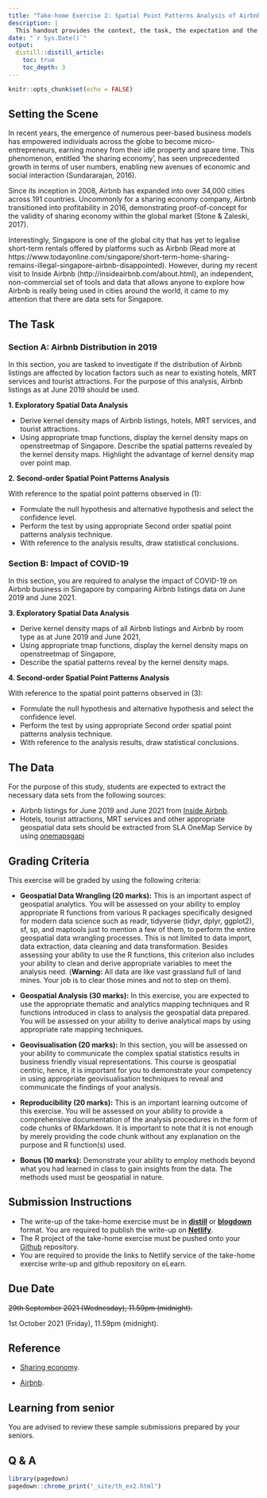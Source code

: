 ```yaml
---
title: "Take-home Exercise 2: Spatial Point Patterns Analysis of Airbnb Listing in Singapore"
description: |
  This handout provides the context, the task, the expectation and the grading criteria of Take-home Exercise 2.  Students must review and understand them before getting started with the take-home exercise. 
date: "`r Sys.Date()`"
output:
  distill::distill_article:
    toc: true
    toc_depth: 3
---
```


```r
knitr::opts_chunk$set(echo = FALSE)
```

## Setting the Scene

In recent years, the emergence of numerous peer-based business models has empowered individuals across the globe to become micro-entrepreneurs, earning money from their idle property and spare time.  This phenomenon, entitled ‘the sharing economy’, has seen unprecedented growth in terms of user numbers, enabling new avenues of economic and social interaction (Sundararajan, 2016). 

Since its inception in 2008, Airbnb has expanded into over 34,000 cities across 191 countries. Uncommonly for a sharing economy company, Airbnb transitioned into profitability in 2016, demonstrating proof-of-concept for the validity of sharing economy within the global market (Stone & Zaleski, 2017).

Interestingly, Singapore is one of the global city that has yet to legalise short-term rentals offered by platforms such as Airbnb (Read more at https://www.todayonline.com/singapore/short-term-home-sharing-remains-illegal-singapore-airbnb-disappointed).  However, during my recent visit to Inside Airbnb (http://insideairbnb.com/about.html), an independent, non-commercial set of tools and data that allows anyone to explore how Airbnb is really being used in cities around the world, it came to my attention that there are data sets for Singapore.         


## The Task

### Section A: Airbnb Distribution in 2019

In this section, you are tasked to investigate if the distribution of Airbnb listings are affected by location factors such as near to existing hotels, MRT services and tourist attractions.  For the purpose of this analysis, Airbnb listings as at June 2019 should be used. 

**1. Exploratory Spatial Data Analysis**

+ Derive kernel density maps of Airbnb listings, hotels, MRT services, and tourist attractions.    
+ Using appropriate tmap functions, display the kernel density maps on openstreetmap of Singapore.  Describe the spatial patterns revealed by the kernel density maps.  Highlight the advantage of kernel density map over point map.

**2. Second-order Spatial Point Patterns Analysis**

With reference to the spatial point patterns observed in (1):

+ Formulate the null hypothesis and alternative hypothesis and select the confidence level.  
+ Perform the test by using appropriate Second order spatial point patterns analysis technique.  
+ With reference to the analysis results, draw statistical conclusions. 

### Section B: Impact of COVID-19

In this section, you are required to analyse the impact of COVID-19 on Airbnb business in Singapore by comparing Airbnb listings data on June 2019 and June 2021.

**3. Exploratory Spatial Data Analysis**

+ Derive kernel density maps of all Airbnb listings and Airbnb by room type as at June 2019 and June 2021,  
+ Using appropriate tmap functions, display the kernel density maps on openstreetmap of Singapore, 
+ Describe the spatial patterns reveal by the kernel density maps.

**4. Second-order Spatial Point Patterns Analysis**

With reference to the spatial point patterns observed in (3):

+ Formulate the null hypothesis and alternative hypothesis and select the confidence level.  
+ Perform the test by using appropriate Second order spatial point patterns analysis technique.  
+ With reference to the analysis results, draw statistical conclusions. 

## The Data

For the purpose of this study, students are expected to extract the necessary data sets from the following sources:

+ Airbnb listings for June 2019 and June 2021 from [Inside Airbnb](http://insideairbnb.com/get-the-data.html).  
+ Hotels, tourist attractions, MRT services and other appropriate geospatial data sets should be extracted from SLA OneMap Service by using [onemapsgapi](https://cran.r-project.org/web/packages/onemapsgapi/index.html)  

## Grading Criteria 

This exercise will be graded by using the following criteria:

- **Geospatial Data Wrangling (20 marks):**  This is an important aspect of geospatial analytics.  You will be assessed on your ability to employ appropriate R functions from various R packages specifically designed for modern data science such as readr, tidyverse (tidyr, dplyr, ggplot2), sf, sp, and maptools just to mention a few of them, to perform the entire geospatial data wrangling processes. This is not limited to data import, data extraction, data cleaning and data transformation.  Besides assessing your ability to use the R functions, this criterion also includes your ability to clean and derive appropriate variables to meet the analysis need. (**Warning:** All data are like vast grassland full of land mines. Your job is to clear those mines and not to step on them).                                                                         

- **Geospatial Analysis (30 marks):**  In this exercise, you are expected to use the appropriate thematic and analytics mapping techniques and R functions introduced in class to analysis the geospatial data prepared.  You will be assessed on your ability to derive analytical maps by using appropriate rate mapping techniques.                                        

- **Geovisualisation (20 marks):** In this section, you will be assessed on your ability to communicate the complex spatial statistics results in business friendly visual representations.  This course is geospatial centric, hence, it is important for you to demonstrate your competency in using appropriate geovisualisation techniques to reveal and communicate the findings of your analysis.                                                       

- **Reproducibility (20 marks):** This is an important learning outcome of this exercise.  You will be assessed on your ability to provide a comprehensive documentation of the analysis procedures in the form of code chunks of RMarkdown.  It is important to note that it is not enough by merely providing the code chunk without any explanation on the purpose and R function(s) used.  

- **Bonus (10 marks):**  Demonstrate your ability to employ methods beyond what you had learned in class to gain insights from the data.  The methods used must be geospatial in nature.
  
## Submission Instructions
  
- The write-up of the take-home exercise must be in [**distill**](https://rstudio.github.io/distill/) or [**blogdown**](https://github.com/rstudio/blogdown) format. You are required to publish the write-up on [**Netlify**](https://www.netlify.com/).
- The R project of the take-home exercise must be pushed onto your [Github](https://github.com/) repository.
- You are required to provide the links to Netlify service of the take-home exercise write-up and github repository on eLearn.

## Due Date

~~29th September 2021 (Wednesday), 11.59pm (midnight).~~

1st October 2021 (Friday), 11.59pm (midnight).

## Reference

+ [Sharing economy](https://en.wikipedia.org/wiki/Sharing_economy).

+ [Airbnb](https://en.wikipedia.org/wiki/Airbnb). 


## Learning from senior

You are advised to review these sample submissions prepared by your seniors.

## Q & A

```r
library(pagedown)
pagedown::chrome_print("_site/th_ex2.html")
```



